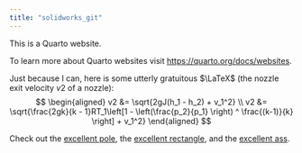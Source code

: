 ```yaml
---
title: "solidworks_git"
---
```


This is a Quarto website.

To learn more about Quarto websites visit <https://quarto.org/docs/websites>.

Just because I can, here is some utterly gratuitous $\LaTeX$ (the nozzle exit velocity $v2$ of a nozzle):
$$
\begin{aligned}
v2 &= \sqrt{2gJ(h_1 - h_2) + v_1^2} \\
v2 &= \sqrt{\frac{2gk}{k - 1}RT_1\left[1 - \left(\frac{p_2}{p_1} \right) ^ \frac{(k-1)}{k} \right] + v_1^2}
\end{aligned}
$$

Check out the [excellent pole](excellent_pole.qmd), the [excellent rectangle](Excellent_rectangle.qmd), and the [excellent ass](Excellent_assembly.qmd).